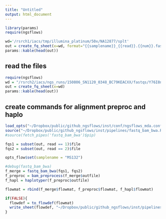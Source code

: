 ```yaml
---
title: "Untitled"
output: html_document
---
```


```r
library(params)
require(ngsflows)

wd='/rsrch1/iacs/tmp/illumina_platinum/50x/NA12877/splt'
out = create_fq_sheet(x=wd, format="{{samplename}}_{{read}}.{{num}}.fastq", ext = "fastq")
params::kable(head(out))

```


## read the files
```r
require(ngsflows)
wd = "/rsrch2/iacs/ngs_runs/150806_SN1120_0348_BC79KEACXX/fastqs/Y76I8n1Y76/Project_Pancreatic-MS132/Sample_GLizee-Pancreatic-MS132-MP013normalDNA"
out = create_fq_sheet(x=wd)
params::kable(head(out))
```

## create commands for alignment preproc and haplo
```r

load_opts("~/Dropbox/public/github_ngsflows/inst/conf/ngsflows_mda.conf", check = FALSE)
source("~/Dropbox/public/github_ngsflows/inst/pipelines/fastq_bam_bwa.R")
#source(fetch_pipes('fastq_bam_bwa')$pip)

fqs1 = subset(out, read == 1)$file
fqs2 = subset(out, read == 2)$file

opts_flow$set(samplename = "MS132")

#debug(fastq_bam_bwa)
f_merge = fastq_bam_bwa(fqs1, fqs2)
f_preproc = bam_preprocess(f_merge$outfile)
f_hapl = haplotyper(f_preproc$outfile)

flowmat = rbind(f_merge$flowmat, f_preproc$flowmat, f_hapl$flowmat)

if(FALSE){
  flowdef = to_flowdef(flowmat)
  write_sheet(flowdef, "~/Dropbox/public/github_ngsflows/inst/pipelines/fastq_haplotyper.def")
}

```
